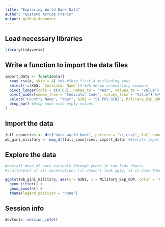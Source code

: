 ```yaml
---
title: "Exploring World Bank Data"
author: "Gustavo Arruda Franco"
output: github_document
---
```


## Load necessary libraries

```r
library(tidyverse)
```

## Write a function to import the data files

```r

import_data <- function(a){
  read_csv(a, skip = 4) %>% #Skip first 4 misleading rows
  select(-c(X65, `Indicator Name`)) %>% #Drop unnecessary columns
  pivot_longer(cols = c(4:63), names_to = "Year", values_to = "Value") %>% #Transform column names referencing years into a single variable
  pivot_wider(names_from = "Indicator Code", values_from = "Value") %>% #Transform rows of Indicators into columns
  select("Country Name", "Year", GINI = "SI.POV.GINI", Military_Exp_GDP = "MS.MIL.XPND.GD.ZS") %>% #Select relevant variables
  drop_na() #Drop rows with empty values
}

```


## Import the data

```r

full_countries <- dir("data_world_bank", pattern = "\\.csv$", full.names = TRUE) #Save all file paths into a vector
wb_gini_military <- map_df(full_countries, import_data) #Iterate importing function through vector of file paths, creating an unified data frame

```

## Explore the data

```r

#overall mean of each variable through years in two line charts
#scatterplot of all observations (if doesn't look ugly, if it does then just country averages). First option definitely looks ugly though

ggplot(wb_gini_military, aes(y = GINI, x = Military_Exp_GDP, color = `Country Name`)) +
  geom_jitter() +
  geom_smooth() +
  theme(legend.position = "none")


```

## Session info

```r
devtools::session_info()
```


